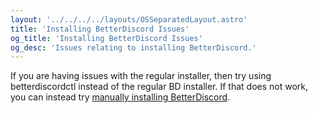 ```yaml
---
layout: '../../../../layouts/OSSeparatedLayout.astro'
title: 'Installing BetterDiscord Issues'
og_title: 'Installing BetterDiscord Issues'
og_desc: 'Issues relating to installing BetterDiscord.'
---
```



If you are having issues with the regular installer, then try using <ExternalLink href="https://gist.github.com/ObserverOfTime/d7e60eb9aa7fe837545c8cb77cf31172">betterdiscordctl</ExternalLink> instead of the regular BD installer. If that does not work, you can instead try <a href="/BetterDiscord/manual">manually installing BetterDiscord</a>.